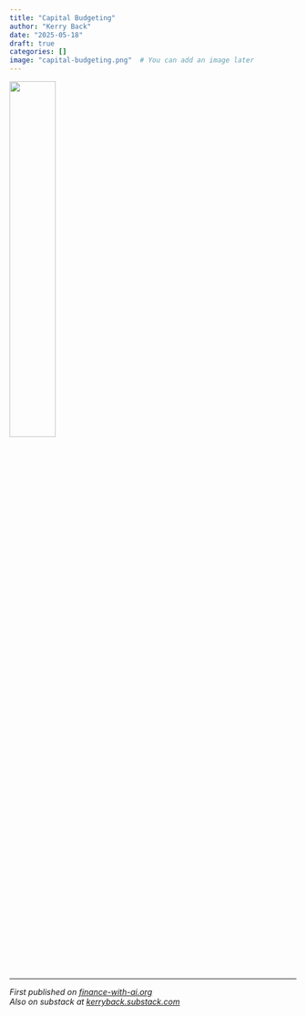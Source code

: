 ```yaml
---
title: "Capital Budgeting"
author: "Kerry Back"
date: "2025-05-18"
draft: true
categories: []
image: "capital-budgeting.png"  # You can add an image later
---
```


![](capital-budgeting.png){width=40% fig-align="center"}

---

*First published on [finance-with-ai.org](https://finance-with-ai.org)* <br>
*Also on substack at [kerryback.substack.com](https://kerryback.substack.com)*